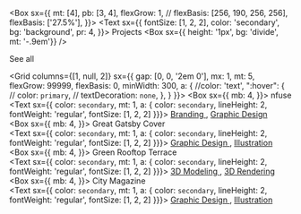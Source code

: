 
<Box
  sx={{
    mt: [4],
    pb: [3, 4],
    flexGrow: 1,
    // flexBasis: [256, 190, 256, 256],
    flexBasis: ['27.5%'],
  }}>
  <Text
    sx={{
      fontSize: [1, 2, 2],
      color: 'secondary',
      bg: 'background',
      pr: 4,
    }}>
    Projects
  </Text>
  <Box sx={{ height: '1px', bg: 'divide', mt: '-.9em'}} />
  <Link 
    href="/projects"
    sx= {{
      color: 'secondary',
      float: 'right',
      bg: 'background',
      mt: '-.95em',
      pl: 4,
    }}
  >
    See all
  </Link>
</Box>

<!-- Grid Example
<Grid gap={2} columns={[1, null, 2]}>
  <Box bg="primary">Box</Box>
  <Box bg="muted">Box</Box>
  <Box bg="primary">Box</Box>
  <Box bg="muted">Box</Box>
</Grid> 

gap={[2,3,4]}
-->

<Grid columns={[1, null, 2]}
  sx={{
    gap: [0, 0, '2em 0'],
    mx: 1,
    mt: 5,
    flexGrow: 99999,
    flexBasis: 0,
    minWidth: 300,
    a: {
      //color: 'text',
      ":hover": {
        // color: `primary`,
        // textDecoration: `none`,
      },
    }
    }}>
    <Box sx={{
      mb: 4,
      }}>
      <Link variant="medium" href="/projects/nfuse">nfuse</Link>
      <br />
      <Text sx={{ color: `secondary`, mt: 1, a: { color: `secondary`, lineHeight: 2, fontWeight: 'regular', fontSize: [1, 2, 2] }}}>
        <a
          href='/tags/branding'>
          Branding
        </a>
        <a>, </a>
        <a
          href='/tags/graphic-design'>
          Graphic Design
        </a>
      </Text>  
    </Box>
    <Box sx={{
      mb: 4,
      }}>
      <Link variant="medium" href="/projects/gatsby-book-cover">Great Gatsby Cover</Link>
      <br />
      <Text sx={{ color: `secondary`, mt: 1, a: { color: `secondary`, lineHeight: 2, fontWeight: 'regular', fontSize: [1, 2, 2] }}}>
        <a
          href='/tags/branding'>
          Graphic Design
        </a>
        <a>, </a>
        <a
          href='/tags/illustration'>
          Illustration
        </a>
      </Text>  
    </Box>
    <Box sx={{
      mb: 4,
      }}>
      <Link variant="medium" href="/projects/green-rooftop-terrace">Green Rooftop Terrace</Link>
      <br />
      <Text sx={{ color: `secondary`, mt: 1, a: { color: `secondary`, lineHeight: 2, fontWeight: 'regular', fontSize: [1, 2, 2] }}}>
        <a
          href='/tags/3-d-modeling'>
          3D Modeling
        </a>
        <a>, </a>
        <a
          href='/tags/3-d-rendering'>
          3D Rendering
        </a>
      </Text>  
    </Box>
    <Box sx={{
      mb: 4,
      }}>
      <Link variant="medium" href="/projects/city-magazine-cover">City Magazine</Link>
      <br />
      <Text sx={{ color: `secondary`, mt: 1, a: { color: `secondary`, lineHeight: 2, fontWeight: 'regular', fontSize: [1, 2, 2] }}}>
        <a
          href='/tags/graphic-design'>
          Graphic Design
        </a>
        <a>, </a>
        <a
          href='/tags/illustration'>
          Illustration
        </a>
      </Text>  
    </Box>
  </Grid>


<!--<Box
  sx={{
    mt: 5,
    flexGrow: 99999,
    flexBasis: 0,
    minWidth: 300,
    a: {
      color: 'text',
      ":hover": {
        // color: `primary`,
        // textDecoration: `none`,
      },
    }
    }}>
    <Box sx={{
      mb: 4,
      }}>
      <Link variant="medium" href="/projects/nfuse">nfuse</Link>
      <br />
      <Text sx={{ color: `text`, mt: 1, a: { color: `secondary`, lineHeight: 2, fontWeight: 'regular', fontSize: [1, 2, 2] }}}>
        <a
          href='/tags/branding'>
          Branding
        </a>
        <a>, </a>
        <a
          href='/tags/graphic-design'>
          Graphic Design
        </a>
      </Text>  
    </Box>
    <Box sx={{
      mb: 4,
      }}>
      <Link variant="medium" href="/projects/gatsby-book-cover">Great Gatsby Cover</Link>
      <br />
      <Text sx={{ color: `text`, mt: 1, a: { color: `secondary`, lineHeight: 2, fontWeight: 'regular', fontSize: [1, 2, 2] }}}>
        <a
          href='/tags/branding'>
          Graphic Design
        </a>
        <a>, </a>
        <a
          href='/tags/illustration'>
          Illustration
        </a>
      </Text>  
    </Box>
    <Box sx={{
      mb: 4,
      }}>
      <Link variant="medium" href="/projects/green-rooftop-terrace">Green Rooftop Terrace</Link>
      <br />
      <Text sx={{ color: `text`, mt: 1, a: { color: `secondary`, lineHeight: 2, fontWeight: 'regular', fontSize: [1, 2, 2] }}}>
        <a
          href='/tags/3-d-modeling'>
          3D Modeling
        </a>
        <a>, </a>
        <a
          href='/tags/3-d-rendering'>
          3D Rendering
        </a>
      </Text>  
    </Box>
    <Box sx={{
      mb: 4,
      }}>
      <Link variant="medium" href="/projects/city-magazine-cover">City Magazine</Link>
      <br />
      <Text sx={{ color: `text`, mt: 1, a: { color: `secondary`, lineHeight: 2, fontWeight: 'regular', fontSize: [1, 2, 2] }}}>
        <a
          href='/tags/graphic-design'>
          Graphic Design
        </a>
        <a>, </a>
        <a
          href='/tags/illustration'>
          Illustration
        </a>
      </Text>  
    </Box>
  </Box>
-->




<!--
<Flex
  sx={{
    flexWrap: 'wrap',
    variant: 'dividers.top',
  }}>
  <Box
    sx={{
      mt: [4],
      pb: 4,
      flexGrow: 1,
      // flexBasis: [256, 190, 256, 256],
      flexBasis: ['27.5%'],
    }}>
    <Text
      sx={{
        fontSize: [1, 2, 2],
        color: 'secondary',
      }}>
      Projects
    </Text>
    <br />
    <span sx={{color: 'secondary'}}>( </span>
    <Link 
      href="/projects"
      sx= {{color: 'secondary'}}
    >
     See all
    </Link>
    <span> )</span>

  </Box>
  
  <Box
    sx={{
      mt: 4,
      flexGrow: 99999,
      flexBasis: 0,
      minWidth: 300,
      a: {
        color: 'text',
        ":hover": {
          // color: `primary`,
          // textDecoration: `none`,
        },
      }
      }}>
      <Box sx={{
        mb: 4,
        }}>
        <Link variant="medium" href="/projects/nfuse">nfuse</Link>
        <br />
        <Text sx={{ color: `text`, mt: 1, a: { color: `secondary`, lineHeight: 2, fontWeight: 'regular', fontSize: [1, 2, 2] }}}>
          <a
            href='/tags/branding'>
            Branding
          </a>
          <a>, </a>
          <a
            href='/tags/graphic-design'>
            Graphic Design
          </a>
        </Text>  
      </Box>
      <Box sx={{
        mb: 4,
        }}>
        <Link variant="medium" href="/projects/gatsby-book-cover">Great Gatsby Cover</Link>
        <br />
        <Text sx={{ color: `text`, mt: 1, a: { color: `secondary`, lineHeight: 2, fontWeight: 'regular', fontSize: [1, 2, 2] }}}>
          <a
            href='/tags/branding'>
            Graphic Design
          </a>
          <a>, </a>
          <a
            href='/tags/illustration'>
            Illustration
          </a>
        </Text>  
      </Box>
      <Box sx={{
        mb: 4,
        }}>
        <Link variant="medium" href="/projects/green-rooftop-terrace">Green Rooftop Terrace</Link>
        <br />
        <Text sx={{ color: `text`, mt: 1, a: { color: `secondary`, lineHeight: 2, fontWeight: 'regular', fontSize: [1, 2, 2] }}}>
          <a
            href='/tags/3-d-modeling'>
            3D Modeling
          </a>
          <a>, </a>
          <a
            href='/tags/3-d-rendering'>
            3D Rendering
          </a>
        </Text>  
      </Box>
      <Box sx={{
        mb: 4,
        }}>
        <Link variant="medium" href="/projects/city-magazine-cover">City Magazine</Link>
        <br />
        <Text sx={{ color: `text`, mt: 1, a: { color: `secondary`, lineHeight: 2, fontWeight: 'regular', fontSize: [1, 2, 2] }}}>
          <a
            href='/tags/graphic-design'>
            Graphic Design
          </a>
          <a>, </a>
          <a
            href='/tags/illustration'>
            Illustration
          </a>
        </Text>  
      </Box>
      
  </Box>
</Flex>
-->